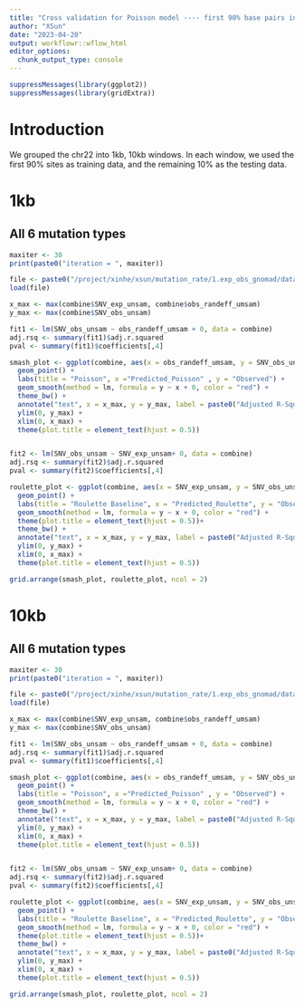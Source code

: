 ```yaml
---
title: "Cross validation for Poisson model ---- first 90% base pairs in a window as training"
author: "XSun"
date: "2023-04-20"
output: workflowr::wflow_html
editor_options:
  chunk_output_type: console
---
```


```r
suppressMessages(library(ggplot2))
suppressMessages(library(gridExtra))
```

# Introduction

We grouped the chr22 into 1kb, 10kb windows. In each window, we used the first 90% sites as training data, and the remaining 10% as the testing data. 


# 1kb

## All 6 mutation types
```r

maxiter <- 30
print(paste0("iteration = ", maxiter))

file <- paste0("/project/xinhe/xsun/mutation_rate/1.exp_obs_gnomad/data_processed/chr22/chr22_pois_datcombine_iter",maxiter,"_1kb.rdata")
load(file)

x_max <- max(combine$SNV_exp_unsam, combine$obs_randeff_umsam)
y_max <- max(combine$SNV_obs_unsam)

fit1 <- lm(SNV_obs_unsam ~ obs_randeff_umsam + 0, data = combine)
adj.rsq <- summary(fit1)$adj.r.squared
pval <- summary(fit1)$coefficients[,4]

smash_plot <- ggplot(combine, aes(x = obs_randeff_umsam, y = SNV_obs_unsam)) +
  geom_point() +
  labs(title = "Poisson", x ="Predicted_Poisson" , y = "Observed") +
  geom_smooth(method = lm, formula = y ~ x + 0, color = "red") +
  theme_bw() +
  annotate("text", x = x_max, y = y_max, label = paste0("Adjusted R-Squared: ", round(adj.rsq, 2)), vjust = 1, hjust = 1)+
  ylim(0, y_max) +
  xlim(0, x_max) +
  theme(plot.title = element_text(hjust = 0.5))


fit2 <- lm(SNV_obs_unsam ~ SNV_exp_unsam+ 0, data = combine)
adj.rsq <- summary(fit2)$adj.r.squared
pval <- summary(fit2)$coefficients[,4]

roulette_plot <- ggplot(combine, aes(x = SNV_exp_unsam, y = SNV_obs_unsam)) +
  geom_point() +
  labs(title = "Roulette Baseline", x = "Predicted_Roulette", y = "Observed") +
  geom_smooth(method = lm, formula = y ~ x + 0, color = "red") +
  theme(plot.title = element_text(hjust = 0.5))+
  theme_bw() +
  annotate("text", x = x_max, y = y_max, label = paste0("Adjusted R-Squared: ", round(adj.rsq, 2)), vjust = 1, hjust = 1)+
  ylim(0, y_max) +
  xlim(0, x_max) +
  theme(plot.title = element_text(hjust = 0.5))

grid.arrange(smash_plot, roulette_plot, ncol = 2)

```

# 10kb

## All 6 mutation types
```r

maxiter <- 30
print(paste0("iteration = ", maxiter))

file <- paste0("/project/xinhe/xsun/mutation_rate/1.exp_obs_gnomad/data_processed/chr22/chr22_pois_datcombine_iter",maxiter,"_10kb.rdata")
load(file)

x_max <- max(combine$SNV_exp_unsam, combine$obs_randeff_umsam)
y_max <- max(combine$SNV_obs_unsam)

fit1 <- lm(SNV_obs_unsam ~ obs_randeff_umsam + 0, data = combine)
adj.rsq <- summary(fit1)$adj.r.squared
pval <- summary(fit1)$coefficients[,4]

smash_plot <- ggplot(combine, aes(x = obs_randeff_umsam, y = SNV_obs_unsam)) +
  geom_point() +
  labs(title = "Poisson", x ="Predicted_Poisson" , y = "Observed") +
  geom_smooth(method = lm, formula = y ~ x + 0, color = "red") +
  theme_bw() +
  annotate("text", x = x_max, y = y_max, label = paste0("Adjusted R-Squared: ", round(adj.rsq, 2)), vjust = 1, hjust = 1)+
  ylim(0, y_max) +
  xlim(0, x_max) +
  theme(plot.title = element_text(hjust = 0.5))


fit2 <- lm(SNV_obs_unsam ~ SNV_exp_unsam+ 0, data = combine)
adj.rsq <- summary(fit2)$adj.r.squared
pval <- summary(fit2)$coefficients[,4]

roulette_plot <- ggplot(combine, aes(x = SNV_exp_unsam, y = SNV_obs_unsam)) +
  geom_point() +
  labs(title = "Roulette Baseline", x = "Predicted_Roulette", y = "Observed") +
  geom_smooth(method = lm, formula = y ~ x + 0, color = "red") +
  theme(plot.title = element_text(hjust = 0.5))+
  theme_bw() +
  annotate("text", x = x_max, y = y_max, label = paste0("Adjusted R-Squared: ", round(adj.rsq, 2)), vjust = 1, hjust = 1)+
  ylim(0, y_max) +
  xlim(0, x_max) +
  theme(plot.title = element_text(hjust = 0.5))

grid.arrange(smash_plot, roulette_plot, ncol = 2)

```
